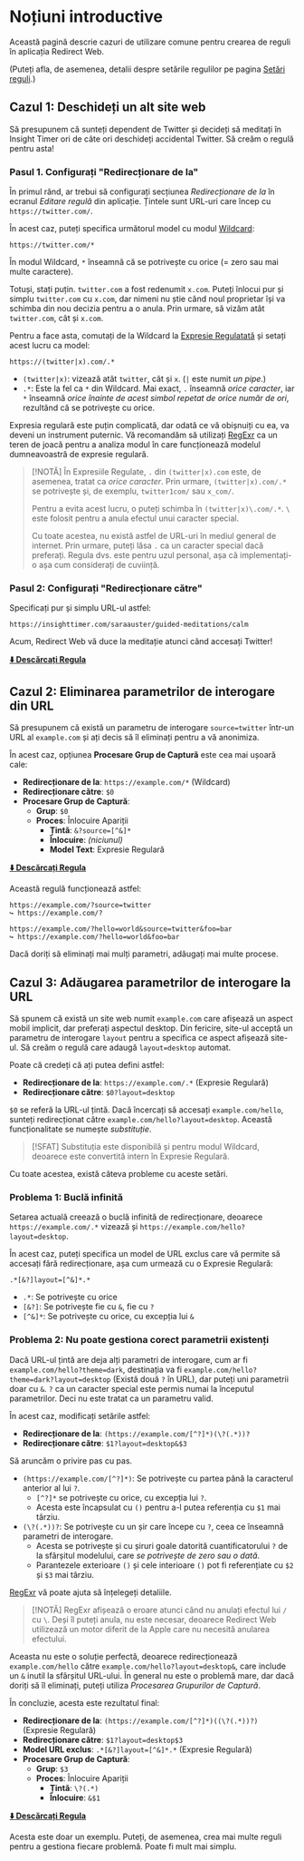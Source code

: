 # Noțiuni introductive

Această pagină descrie cazuri de utilizare comune pentru crearea de reguli în aplicația Redirect Web.

(Puteți afla, de asemenea, detalii despre setările regulilor pe pagina [Setări reguli](./rule-settings).)

## Cazul 1: Deschideți un alt site web

Să presupunem că sunteți dependent de Twitter și decideți să meditați în Insight Timer ori de câte ori deschideți accidental Twitter. Să creăm o regulă pentru asta!

### Pasul 1. Configurați "Redirecționare de la"

În primul rând, ar trebui să configurați secțiunea *Redirecționare de la* în ecranul *Editare regulă* din aplicație. Țintele sunt URL-uri care încep cu `https://twitter.com/`.

În acest caz, puteți specifica următorul model cu modul [Wildcard](rule-settings?id=wildcard):

```
https://twitter.com/*
```

În modul Wildcard, `*` înseamnă că se potrivește cu orice (= zero sau mai multe caractere).

Totuși, stați puțin. `twitter.com` a fost redenumit `x.com`. Puteți înlocui pur și simplu `twitter.com` cu `x.com`, dar nimeni nu știe când noul proprietar își va schimba din nou decizia pentru a o anula. Prin urmare, să vizăm atât `twitter.com`, cât și `x.com`.

Pentru a face asta, comutați de la Wildcard la [Expresie Regulatată](rule-settings?id=regular-expression) și setați acest lucru ca model:

```
https://(twitter|x).com/.*
```

* `(twitter|x)`: vizează atât `twitter`, cât și `x`. (`|` este numit *un pipe*.)
* `.*`: Este la fel ca `*` din Wildcard. Mai exact, `.` înseamnă *orice caracter*, iar `*` înseamnă *orice înainte de acest simbol repetat de orice număr de ori*, rezultând că se potrivește cu orice.

Expresia regulară este puțin complicată, dar odată ce vă obișnuiți cu ea, va deveni un instrument puternic. Vă recomandăm să utilizați [RegExr](https://regexr.com) ca un teren de joacă pentru a analiza modul în care funcționează modelul dumneavoastră de expresie regulară.

> [!NOTĂ]
> În Expresiile Regulate, `.` din `(twitter|x).com` este, de asemenea, tratat ca *orice caracter*. Prin urmare, `(twitter|x).com/.*` se potrivește și, de exemplu, `twitter1com/` sau `x_com/`.
>
> Pentru a evita acest lucru, o puteți schimba în `(twitter|x)\.com/.*`. `\` este folosit pentru a anula efectul unui caracter special.
>
> Cu toate acestea, nu există astfel de URL-uri în mediul general de internet. Prin urmare, puteți lăsa `.` ca un caracter special dacă preferați. Regula dvs. este pentru uzul personal, așa că implementați-o așa cum considerați de cuviință.

### Pasul 2: Configurați "Redirecționare către"

Specificați pur și simplu URL-ul astfel:

```
https://insighttimer.com/saraauster/guided-meditations/calm
```

Acum, Redirect Web vă duce la meditație atunci când accesați Twitter!

**[⬇️ Descărcați Regula](/rules/reduce-twitter-addiction.redirectweb)**

## Cazul 2: Eliminarea parametrilor de interogare din URL

Să presupunem că există un parametru de interogare `source=twitter` într-un URL al `example.com` și ați decis să îl eliminați pentru a vă anonimiza.

În acest caz, opțiunea **Procesare Grup de Captură** este cea mai ușoară cale:

*   **Redirecționare de la**: `https://example.com/*` (Wildcard)
*   **Redirecționare către**: `$0`
*   **Procesare Grup de Captură**:
    *   **Grup**: `$0`
    *   **Proces**: Înlocuire Apariții
        *   **Țintă**: `&?source=[^&]*`
        *   **Înlocuire**: *(niciunul)*
        *   **Model Text**: Expresie Regulară

**[⬇️ Descărcați Regula](/rules/remove-parameters.redirectweb)**

Această regulă funcționează astfel:

```
https://example.com/?source=twitter
↪ https://example.com/?

https://example.com/?hello=world&source=twitter&foo=bar
↪ https://example.com/?hello=world&foo=bar
```

Dacă doriți să eliminați mai mulți parametri, adăugați mai multe procese.

## Cazul 3: Adăugarea parametrilor de interogare la URL

Să spunem că există un site web numit `example.com` care afișează un aspect mobil implicit, dar preferați aspectul desktop. Din fericire, site-ul acceptă un parametru de interogare `layout` pentru a specifica ce aspect afișează site-ul. Să creăm o regulă care adaugă `layout=desktop` automat.

Poate că credeți că ați putea defini astfel:

*   **Redirecționare de la**: `https://example.com/.*` (Expresie Regulară)
*   **Redirecționare către**: `$0?layout=desktop`

`$0` se referă la URL-ul țintă. Dacă încercați să accesați `example.com/hello`, sunteți redirecționat către `example.com/hello?layout=desktop`. Această funcționalitate se numește *substituție*.

> [!SFAT]
> Substituția este disponibilă și pentru modul Wildcard, deoarece este convertită intern în Expresie Regulară.

Cu toate acestea, există câteva probleme cu aceste setări.

### Problema 1: Buclă infinită

Setarea actuală creează o buclă infinită de redirecționare, deoarece `https://example.com/.*` vizează și `https://example.com/hello?layout=desktop`.

În acest caz, puteți specifica un model de URL exclus care vă permite să accesați fără redirecționare, așa cum urmează cu o Expresie Regulară:

```
.*[&?]layout=[^&]*.*
```

*   `.*`: Se potrivește cu orice
*   `[&?]`: Se potrivește fie cu `&`, fie cu `?`
*   `[^&]*`: Se potrivește cu orice, cu excepția lui `&`

### Problema 2: Nu poate gestiona corect parametrii existenți

Dacă URL-ul țintă are deja alți parametri de interogare, cum ar fi `example.com/hello?theme=dark`, destinația va fi `example.com/hello?theme=dark?layout=desktop` (Există două `?` în URL), dar puteți uni parametrii doar cu `&`. `?` ca un caracter special este permis numai la începutul parametrilor. Deci nu este tratat ca un parametru valid.

În acest caz, modificați setările astfel:

*   **Redirecționare de la**: `(https://example.com/[^?]*)(\?(.*))?`
*   **Redirecționare către**: `$1?layout=desktop&$3`

Să aruncăm o privire pas cu pas.

*   `(https://example.com/[^?]*)`: Se potrivește cu partea până la caracterul anterior al lui `?`.
    *   `[^?]*` se potrivește cu orice, cu excepția lui `?`.
    *   Acesta este încapsulat cu `()` pentru a-l putea referenția cu `$1` mai târziu.
*   `(\?(.*))?`: Se potrivește cu un șir care începe cu `?`, ceea ce înseamnă parametri de interogare.
    *   Acesta se potrivește și cu șiruri goale datorită cuantificatorului `?` de la sfârșitul modelului, care *se potrivește de zero sau o dată*.
    *   Parantezele exterioare `()` și cele interioare `()` pot fi referențiate cu `$2` și `$3` mai târziu.

[RegExr](https://regexr.com) vă poate ajuta să înțelegeți detaliile.

> [!NOTĂ]
> RegExr afișează o eroare atunci când nu anulați efectul lui `/` cu `\`. Deși îl puteți anula, nu este necesar, deoarece Redirect Web utilizează un motor diferit de la Apple care nu necesită anularea efectului.

Aceasta nu este o soluție perfectă, deoarece redirecționează `example.com/hello` către `example.com/hello?layout=desktop&`, care include un `&` inutil la sfârșitul URL-ului. În general nu este o problemă mare, dar dacă doriți să îl eliminați, puteți utiliza *Procesarea Grupurilor de Captură*.

În concluzie, acesta este rezultatul final:

*   **Redirecționare de la**: `(https://example.com/[^?]*)((\?(.*))?)` (Expresie Regulară)
*   **Redirecționare către**: `$1?layout=desktop$3`
*   **Model URL exclus**: `.*[&?]layout=[^&]*.*` (Expresie Regulară)
*   **Procesare Grup de Captură**:
    *   **Grup**: `$3`
    *   **Proces**: Înlocuire Apariții
        *   **Țintă**: `\?(.*)`
        *   **Înlocuire**: `&$1`

**[⬇️ Descărcați Regula](/rules/add-parameters.redirectweb)**

Acesta este doar un exemplu. Puteți, de asemenea, crea mai multe reguli pentru a gestiona fiecare problemă. Poate fi mult mai simplu.